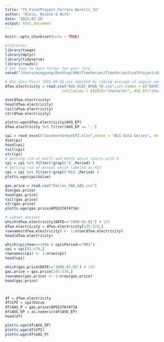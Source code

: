 ```yaml
---
title: "TS_FinalProject_Ferraro_Norelli_YU"
author: "Ricco, Nicole & Nick"
date: '2022-03-26'
output: html_document
---
```


```r
knitr::opts_chunk$set(echo = TRUE)
```

```r
#libraries
library(tswge)
library(dplyr)
library(tidyverse)
library(readxl)
# Set this to data folder for your file
setwd("/Users/mingyang/Desktop/SMU/TimeSeries/TimeSeriesFinalProject/data")

# One data Point 1985-09-01 was imputed by taking average of august and October
dfwa.electricity = read.csv("AVG_ELEC_DFWA_TX.csv",col.names = c("DATE", "AVG_EP"), 
                          colClasses = c(DATE="character", AVG_EP="character"))

dim(dfwa.electricity)
head(dfwa.electricity)
tail(dfwa.electricity)
str(dfwa.electricity)

plotts.wge(dfwa.electricity$AVG_EP)
dfwa.electricity %>% filter(AVG_EP == '.')

cpi = read_excel("SouthernUrbanCPI.xlsx",sheet = "BLS Data Series", skip = 11)
dim(cpi)
head(cpi)
tail(cpi)
str(cpi)
# Getting rid of Half1 and Half2 which starts with S
cpi = cpi %>% filter(!grepl('S',Period) )
# Getting rid of Annual which labeled as M13
cpi = cpi %>% filter(!grepl('M13',Period) )
plotts.wge(cpi$Value)

gas.price = read.csv("Dallas_FWA_GAS.csv")
dim(gas.price)
head(gas.price)
tail(gas.price)
str(gas.price)
plotts.wge(gas.price$APUS37A7471A)

# subset dataset
which(dfwa.electricity$DATE=="1990-01-01") # 135
dfwa.electricity = dfwa.electricity[135:520,]
rownames(dfwa.electricity) <- 1:nrow(dfwa.electricity)
head(dfwa.electricity)

which(cpi$Year==1990 & cpi$Period=="M01")
cpi = cpi[91:476,]
rownames(cpi) <- 1:nrow(cpi)
head(cpi)

which(gas.price$DATE=="1990-01-01") # 145
gas.price = gas.price[145:530,]
rownames(gas.price) <- 1:nrow(gas.price)
head(gas.price)



df = dfwa.electricity
df$CPI = cpi$Value
df$GAS_P = gas.price$APUS37A7471A
df$AVG_EP = as.numeric(df$AVG_EP)
head(df)

plotts.wge(df$AVG_EP)
plotts.wge(df$CPI)
plotts.wge(df$GAS_P)
```
